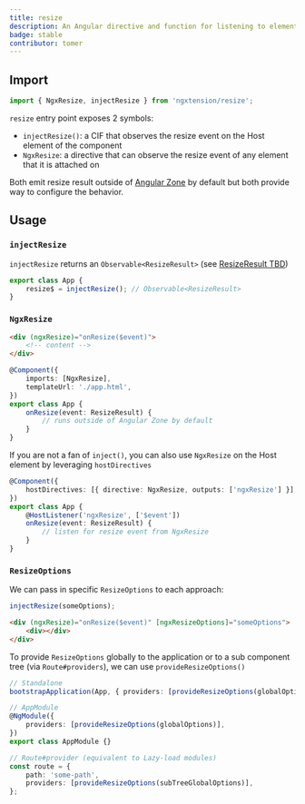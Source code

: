 ```yaml
---
title: resize
description: An Angular directive and function for listening to element resize events, allowing you to respond dynamically to changes in element size.
badge: stable
contributor: tomer
---
```



## Import

```ts
import { NgxResize, injectResize } from 'ngxtension/resize';
```

`resize` entry point exposes 2 symbols:

- `injectResize()`: a CIF that observes the resize event on the Host element of the component
- `NgxResize`: a directive that can observe the resize event of any element that it is attached on

Both emit resize result outside of [Angular Zone](https://angular.io/guide/zone) by default but both provide way to configure the behavior.

## Usage

### `injectResize`

`injectResize` returns an `Observable<ResizeResult>` (see [ResizeResult TBD]())

```ts
export class App {
	resize$ = injectResize(); // Observable<ResizeResult>
}
```

### `NgxResize`

<Tabs>
	<TabItem label="html">

```html
<div (ngxResize)="onResize($event)">
	<!-- content -->
</div>
```

  </TabItem>
	<TabItem label="ts">

```ts
@Component({
	imports: [NgxResize],
	templateUrl: './app.html',
})
export class App {
	onResize(event: ResizeResult) {
		// runs outside of Angular Zone by default
	}
}
```

  </TabItem>
</Tabs>

If you are not a fan of `inject()`, you can also use `NgxResize` on the Host element by leveraging `hostDirectives`

```ts
@Component({
	hostDirectives: [{ directive: NgxResize, outputs: ['ngxResize'] }],
})
export class App {
	@HostListener('ngxResize', ['$event'])
	onResize(event: ResizeResult) {
		// listen for resize event from NgxResize
	}
}
```

### `ResizeOptions`

We can pass in specific `ResizeOptions` to each approach:

```ts
injectResize(someOptions);
```

```html
<div (ngxResize)="onResize($event)" [ngxResizeOptions]="someOptions">
	<div></div>
</div>
```

To provide `ResizeOptions` globally to the application or to a sub component tree (via `Route#providers`), we can use `provideResizeOptions()`

```ts
// Standalone
bootstrapApplication(App, { providers: [provideResizeOptions(globalOptions)] });

// AppModule
@NgModule({
	providers: [provideResizeOptions(globalOptions)],
})
export class AppModule {}

// Route#provider (equivalent to Lazy-load modules)
const route = {
	path: 'some-path',
	providers: [provideResizeOptions(subTreeGlobalOptions)],
};
```
